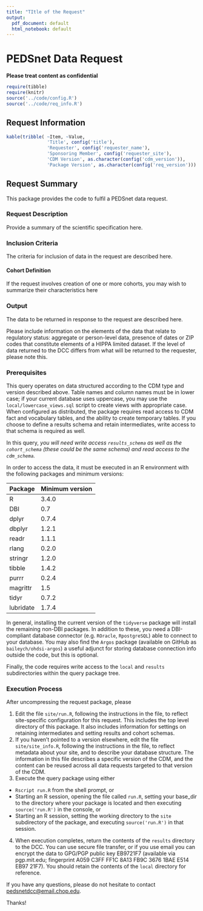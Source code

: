 ```yaml
---
title: "TItle of the Request"
output:
  pdf_document: default
  html_notebook: default
---
```


# PEDSnet Data Request

**Please treat content as confidential**
```r
require(tibble)
require(knitr)
source('../code/config.R')
source('../code/req_info.R')
```

## Request Information

```r
kable(tribble( ~Item, ~Value,
               'Title', config('title'),
               'Requester', config('requester_name'),
               'Sponsoring Member', config('requester_site'),
               'CDM Version', as.character(config('cdm_version')),
               'Package Version', as.character(config('req_version')))
```

## Request Summary

This package provides the code to fulfil a PEDSnet data request.

### Request Description

Provide a summary of the scientific specification here.

### Inclusion Criteria

The criteria for inclusion of data in the request are described here.

#### Cohort Definition

If the request involves creation of one or more cohorts, you may wish
to summarize their characteristics here

### Output

The data to be returned in response to the request are described
here.

Please include information on the elements of the data that relate to
regulatory status: aggregate or person-level data, presence of dates
or ZIP codes that constitute elements of a HIPPA limited dataset.  If
the level of data returned to the DCC differs from what will be
returned to the requester, please note this.

### Prerequisites

This query operates on data structured according to the CDM type and
version described above.  Table names and column names must be in
lower case; if your current database uses uppercase, you may use the
`local/lowercase_views.sql` script to create views with appropriate
case.  When configured as distributed, the package requires read
access to CDM fact and vocabulary tables, and the ability to create
temporary tables.  If you choose to define a results schema and retain
intermediates, write access to that schema is required as well.

In this query, *you will need write access `results_schema` as well as
the `cohort_schema` (these could be the same schema) and read access
to the `cdm_schema`.*

In order to access the data, it must be executed in an R environment
with the following packages and minimum versions:

Package | Minimum version
------- | ---------------
R |  3.4.0
DBI |  0.7
dplyr | 0.7.4
dbplyr | 1.2.1
readr | 1.1.1
rlang | 0.2.0
stringr | 1.2.0
tibble | 1.4.2
purrr | 0.2.4
magrittr | 1.5
tidyr | 0.7.2
lubridate | 1.7.4

In general, installing the current version of the `tidyverse` package
will install the remaining non-DBI packages. In addition to these, you
need a DBI-compliant database connector (e.g. `ROracle`,
`RpostgreSQL`) able to connect to your database.  You may also find
the `Argos` package (available on GitHub as `baileych/ohdsi-argos`) a
useful adjunct for storing database connection info outside the code,
but this is optional.

Finally, the code requires write access to the `local` and `results`
subdirectories within the query package tree.

### Execution Process

After uncompressing the request package, please

 1. Edit the file `site/run.R`, following the instructions in the
    file, to reflect site-specific configuration for this request. This
    includes the top level directory of this package. It also includes
    information for settings on retaining intermediates and setting
    results and cohort schemas.
2. If you haven't pointed to a version elsewhere, edit the file
   `site/site_info.R`, following the instructions in the file, to
   reflect metadata about your site, and to describe your database
   structure. The information in this file describes a specific
   version of the CDM, and the content can be reused across all data
   requests targeted to that version of the CDM.
 3. Execute the query package using either
  * `Rscript run.R` from the shell prompt, or
  * Starting an R session, opening the file called `run.R`, setting
    your base_dir to the directory where your package is located and
    then executing `source('run.R')` in the console, or
  * Starting an R session, setting the working directory to the `site`
    subdirectory of the package, and executing `source('run.R')` in
    that session.
 4. When execution completes, return the contents of the `results`
    directory to the DCC.  You can use secure file transfer, or if you
    use email you can encrypt the data to GPG/PGP public key EB9721F7
    (available via pgp.mit.edu; fingerprint A059 C3FF FF1C 8A13 FB9C
    3676 1BAE E514 EB97 21F7).  You should retain the contents of the
    `local` directory for reference.

If you have any questions, please do not hesitate to contact
<pedsnetdcc@email.chop.edu>.

Thanks!
